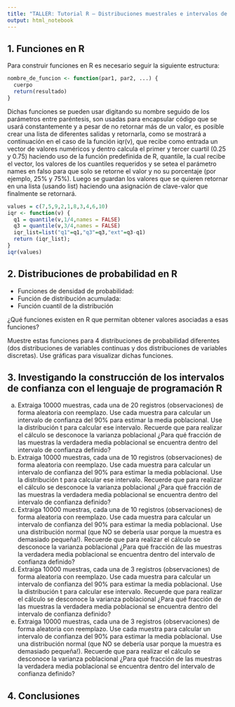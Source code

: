 ```yaml
---
title: "TALLER: Tutorial R – Distribuciones muestrales e intervalos de confianza"
output: html_notebook
---
```


## 1. Funciones en R
Para construir funciones en R es necesario seguir la siguiente estructura:
```r
nombre_de_funcion <- function(par1, par2, ...) {
  cuerpo
  return(resultado)
}
```
Dichas funciones se pueden usar digitando su nombre seguido de los parámetros entre paréntesis, son usadas para encapsular código que se usará constantemente y a pesar de no retornar más de un valor, es posible crear una lista de diferentes salidas y retornarla, como se mostrará a continuación en el caso de la función iqr(v), que recibe como entrada un vector de valores numéricos y dentro calcula el primer y tercer cuartil (0.25 y 0.75) haciendo uso de la función predefinida de R, quantile, la cual recibe el vector, los valores de los cuantiles requeridos y se setea el parámetro names en falso para que solo se retorne el valor y no su porcentaje (por ejemplo, 25% y 75%). Luego se guardan los valores que se quieren retornar en una lista (usando list) haciendo una asignación de clave-valor que finalmente se retornará.

```r
values = c(7,5,9,2,1,8,3,4,6,10)
iqr <- function(v) {
  q1 = quantile(v,1/4,names = FALSE)
  q3 = quantile(v,3/4,names = FALSE)
  iqr_list=list("q1"=q1,"q3"=q3,"ext"=q3-q1)
  return (iqr_list);
}
iqr(values)
```

## 2. Distribuciones de probabilidad en R
* Funciones de densidad de probabilidad:
* Función de distribución acumulada:
* Función cuantil de la distribución

¿Qué funciones existen en R que permitan obtener valores asociadas a esas funciones?

Muestre estas funciones para 4 distribuciones de probabilidad diferentes (dos distribuciones de variables continuas y dos distribuciones de variables discretas). Use gráficas para visualizar dichas funciones.

## 3. Investigando la construcción de los intervalos de confianza con el lenguaje de programación R
(a) Extraiga 10000 muestras, cada una de 20 registros (observaciones) de forma aleatoria con reemplazo. Use cada muestra para calcular un intervalo de confianza del 90% para estimar la media poblacional. Use la distribución t para calcular ese intervalo. Recuerde que para realizar el cálculo se desconoce la varianza poblacional ¿Para qué fracción de las muestras la verdadera media poblacional se encuentra dentro del intervalo de confianza definido?
(b) Extraiga 10000 muestras, cada una de 10 registros (observaciones) de forma aleatoria con reemplazo. Use cada muestra para calcular un intervalo de confianza del 90% para estimar la media poblacional. Use la distribución t para calcular ese intervalo. Recuerde que para realizar el cálculo se desconoce la varianza poblacional ¿Para qué fracción de las muestras la verdadera media poblacional se encuentra dentro del intervalo de confianza definido?
(c) Extraiga 10000 muestras, cada una de 10 registros (observaciones) de forma aleatoria con reemplazo. Use cada muestra para calcular un intervalo de confianza del 90% para estimar la media poblacional. Use una distribución normal (que NO se debería usar porque la muestra es demasiado pequeña!). Recuerde que para realizar el cálculo se desconoce la varianza poblacional ¿Para qué fracción de las muestras la verdadera media poblacional se encuentra dentro del intervalo de confianza definido?
(d) Extraiga 10000 muestras, cada una de 3 registros (observaciones) de forma aleatoria con reemplazo. Use cada muestra para calcular un intervalo de confianza del 90% para estimar la media poblacional. Use la distribución t para calcular ese intervalo. Recuerde que para realizar el cálculo se desconoce la varianza poblacional ¿Para qué fracción de las muestras la verdadera media poblacional se encuentra dentro del intervalo de confianza definido?
(e) Extraiga 10000 muestras, cada una de 3 registros (observaciones) de forma aleatoria con reemplazo. Use cada muestra para calcular un intervalo de confianza del 90% para estimar la media poblacional. Use una distribución normal (que NO se debería usar porque la muestra es demasiado pequeña!). Recuerde que para realizar el cálculo se desconoce la varianza poblacional ¿Para qué fracción de las muestras la verdadera media poblacional se encuentra dentro del intervalo de confianza definido?

## 4. Conclusiones
